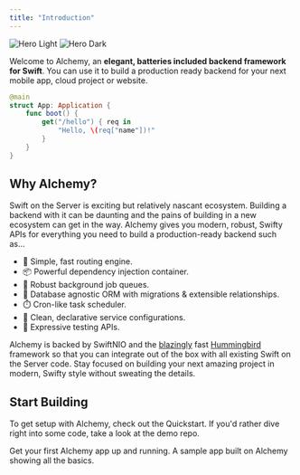 ```yaml
---
title: "Introduction"
---
```


<img className="block dark:hidden" src="/images/hero.png" alt="Hero Light" />
<img
    className="hidden dark:block"
    src="/images/hero_dark.png"
    alt="Hero Dark"
/>

Welcome to Alchemy, an **elegant, batteries included backend framework for Swift**. You can use it to build a production ready backend for your next mobile app, cloud project or website.

```swift
@main
struct App: Application {
    func boot() {
        get("/hello") { req in
            "Hello, \(req["name"])!"
        }
    }
}
```

## Why Alchemy?

Swift on the Server is exciting but relatively nascant ecosystem. Building a backend with it can be daunting and the pains of building in a new ecosystem can get in the way. Alchemy gives you modern, robust, Swifty APIs for everything you need to build a production-ready backend such as...

-   🚦 Simple, fast routing engine.
-   📦 Powerful dependency injection container.
-   🚀 Robust background job queues.
-   🐘 Database agnostic ORM with migrations & extensible relationships.
-   ⏱️ Cron-like task scheduler.
-   📄 Clean, declarative service configurations.
-   🧪 Expressive testing APIs.

Alchemy is backed by SwiftNIO and the [blazingly](https://web-frameworks-benchmark.netlify.app/result?l=swift) fast [Hummingbird](https://github.com/hummingbird-project/hummingbird-core) framework so that you can integrate out of the box with all existing Swift on the Server code. Stay focused on building your next amazing project in modern, Swifty style without sweating the details.

## Start Building

To get setup with Alchemy, check out the Quickstart. If you'd rather dive right into some code, take a look at the demo repo.

<CardGroup cols={2}>
    <Card title="Quickstart" icon="bolt-lightning" href="/guides/quickstart">
        Get your first Alchemy app up and running.
    </Card>
    <Card
        title="Demo"
        icon="stars"
        href="https://github.com/alchemy-swift/examples"
    >
        A sample app built on Alchemy showing all the basics.
    </Card>
</CardGroup>
